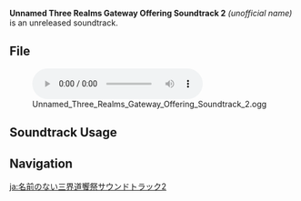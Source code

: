 {{Soundtrack Infobox
|type       = Unreleased Soundtracks
|audio      = Unnamed Three Realms Gateway Offering Soundtrack 2.ogg
}}
'''Unnamed Three Realms Gateway Offering Soundtrack 2''' ''(unofficial name)'' is an unreleased soundtrack.

==File==
[[File:Unnamed Three Realms Gateway Offering Soundtrack 2.ogg|600px]]

==Soundtrack Usage==
{{Soundtrack Usage
|location = Three Realms Gateway Offering (Area)//pre-light realm chisel activation
}}
<!--
==Trivia==
-->

==Navigation==
{{Soundtrack Navbox|Unreleased}}

[[ja:名前のない三界道饗祭サウンドトラック2]]